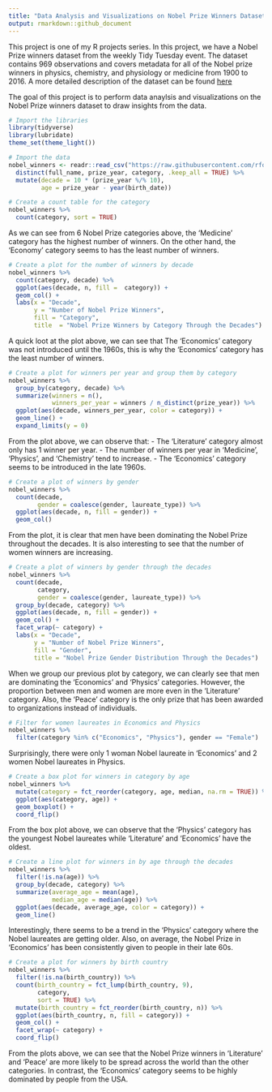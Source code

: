 ```yaml
---
title: "Data Analysis and Visualizations on Nobel Prize Winners Dataset"
output: rmarkdown::github_document
---
```

This project is one of my R projects series. In this project, we have a Nobel Prize winners dataset from the weekly Tidy Tuesday event. The dataset contains 969 observations and covers metadata for all of the Nobel prize winners in physics, chemistry, and physiology or medicine from 1900 to 2016. A more detailed description of the dataset can be found [here](https://github.com/rfordatascience/tidytuesday/tree/master/data/2019/2019-05-14)

The goal of this project is to perform data anaylsis and visualizations on the Nobel Prize winners dataset to draw insights from the data.
```r
# Import the libraries
library(tidyverse)
library(lubridate)
theme_set(theme_light())
```

```r
# Import the data
nobel_winners <- readr::read_csv("https://raw.githubusercontent.com/rfordatascience/tidytuesday/master/data/2019/2019-05-14/nobel_winners.csv") %>%
  distinct(full_name, prize_year, category, .keep_all = TRUE) %>%
  mutate(decade = 10 * (prize_year %/% 10),
         age = prize_year - year(birth_date))
```

```r
# Create a count table for the category
nobel_winners %>%
  count(category, sort = TRUE)
```
As we can see from 6 Nobel Prize categories above, the 'Medicine' category has the highest number of winners. On the other hand, the 'Economy' category seems to has the least number of winners.
```r
# Create a plot for the number of winners by decade
nobel_winners %>%
  count(category, decade) %>%
  ggplot(aes(decade, n, fill =  category)) +
  geom_col() +
  labs(x = "Decade",
       y = "Number of Nobel Prize Winners",
       fill = "Category",
       title  = "Nobel Prize Winners by Category Through the Decades")
```
A quick loot at the plot above, we can see that The 'Economics' category was not introduced until the 1960s, this is why the 'Economics' category has the least number of winners.
```r
# Create a plot for winners per year and group them by category 
nobel_winners %>%
  group_by(category, decade) %>%
  summarize(winners = n(),
            winners_per_year = winners / n_distinct(prize_year)) %>%
  ggplot(aes(decade, winners_per_year, color = category)) +
  geom_line() +
  expand_limits(y = 0)
```
From the plot above, we can observe that:
- The 'Literature' category almost only has 1 winner per year.
- The number of winners per year in 'Medicine', 'Physics', and 'Chemistry' tend to increase.
- The 'Economics' category seems to be introduced in the late 1960s.
```r
# Create a plot of winners by gender
nobel_winners %>%
  count(decade, 
        gender = coalesce(gender, laureate_type)) %>%
  ggplot(aes(decade, n, fill = gender)) +
  geom_col()
```
From the plot, it is clear that men have been dominating the Nobel Prize throughout the decades. It is also interesting to see that the number of women winners are increasing.
```r
# Create a plot of winners by gender through the decades
nobel_winners %>%
  count(decade,
        category,
        gender = coalesce(gender, laureate_type)) %>%
  group_by(decade, category) %>%
  ggplot(aes(decade, n, fill = gender)) +
  geom_col() +
  facet_wrap(~ category) +
  labs(x = "Decade",
       y = "Number of Nobel Prize Winners",
       fill = "Gender",
       title = "Nobel Prize Gender Distribution Through the Decades")
```
When we group our previous plot by category, we can clearly see that men are dominating the 'Economics' and 'Physics' categories. However, the proportion between men and women are more even in the 'Literature' category. Also, the 'Peace' category is the only prize that has been awarded to organizations instead of individuals. 
```r
# Filter for women laureates in Economics and Physics
nobel_winners %>%
  filter(category %in% c("Economics", "Physics"), gender == "Female")
```

Surprisingly, there were only 1 woman Nobel laureate in 'Economics' and 2 women Nobel laureates in Physics.  
```r
# Create a box plot for winners in category by age
nobel_winners %>%
  mutate(category = fct_reorder(category, age, median, na.rm = TRUE)) %>%
  ggplot(aes(category, age)) +
  geom_boxplot() +
  coord_flip()
```
From the box plot above, we can observe that the 'Physics' category has the youngest Nobel laureates while 'Literature' and 'Economics' have the oldest.
```r
# Create a line plot for winners in by age through the decades
nobel_winners %>%
  filter(!is.na(age)) %>%
  group_by(decade, category) %>%
  summarize(average_age = mean(age),
            median_age = median(age)) %>%
  ggplot(aes(decade, average_age, color = category)) +
  geom_line()
```
Interestingly, there seems to be a trend in the 'Physics' category where the Nobel laureates are getting older. Also, on average, the Nobel Prize in 'Economics' has been consistently given to people in their late 60s.
```r
# Create a plot for winners by birth country
nobel_winners %>%
  filter(!is.na(birth_country)) %>%
  count(birth_country = fct_lump(birth_country, 9),
        category,
        sort = TRUE) %>%
  mutate(birth_country = fct_reorder(birth_country, n)) %>%
  ggplot(aes(birth_country, n, fill = category)) +
  geom_col() +
  facet_wrap(~ category) +
  coord_flip()
```
From the plots above, we can see that the Nobel Prize winners in 'Literature' and 'Peace' are more likely to be spread across the world than the other categories. In contrast, the 'Economics' category seems to be highly dominated by people from the USA.

